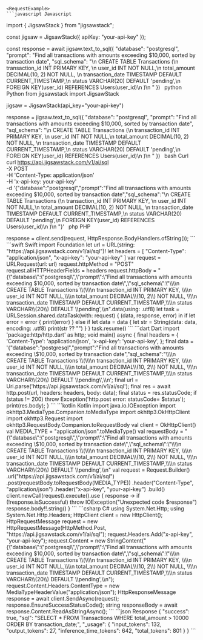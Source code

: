 
    <RequestExample>
    ```javascript Javascript
import { JigsawStack } from "jigsawstack";

const jigsaw = JigsawStack({ apiKey: "your-api-key" });

const response = await jigsaw.text_to_sql({
      "database": "postgresql",
      "prompt": "Find all transactions with amounts exceeding $10,000, sorted by transaction date",
      "sql_schema": "\n            CREATE TABLE Transactions (\n              transaction_id INT PRIMARY KEY, \n              user_id INT NOT NULL,\n              total_amount DECIMAL(10, 2) NOT NULL, \n              transaction_date TIMESTAMP DEFAULT CURRENT_TIMESTAMP,\n              status VARCHAR(20) DEFAULT 'pending',\n              FOREIGN KEY(user_id) REFERENCES Users(user_id)\n            )\n          "
})
    ```
    ```python Python
from jigsawstack import JigsawStack

jigsaw = JigsawStack(api_key="your-api-key")

response = jigsaw.text_to_sql({
      "database": "postgresql",
      "prompt": "Find all transactions with amounts exceeding $10,000, sorted by transaction date",
      "sql_schema": "\n            CREATE TABLE Transactions (\n              transaction_id INT PRIMARY KEY, \n              user_id INT NOT NULL,\n              total_amount DECIMAL(10, 2) NOT NULL, \n              transaction_date TIMESTAMP DEFAULT CURRENT_TIMESTAMP,\n              status VARCHAR(20) DEFAULT 'pending',\n              FOREIGN KEY(user_id) REFERENCES Users(user_id)\n            )\n          "
})
    ```
    ```bash Curl
curl https://api.jigsawstack.com/v1/ai/sql \
 -X POST \
 -H 'Content-Type: application/json' \
 -H 'x-api-key: your-api-key' \
 -d '{"database":"postgresql","prompt":"Find all transactions with amounts exceeding $10,000, sorted by transaction date","sql_schema":"\\n            CREATE TABLE Transactions \(\\n              transaction_id INT PRIMARY KEY, \\n              user_id INT NOT NULL,\\n              total_amount DECIMAL\(10, 2\) NOT NULL, \\n              transaction_date TIMESTAMP DEFAULT CURRENT_TIMESTAMP,\\n              status VARCHAR\(20\) DEFAULT \'pending\',\\n              FOREIGN KEY\(user_id\) REFERENCES Users\(user_id\)\\n            \)\\n          "}'
    ```
    ```php PHP
<?php
$ch = curl_init();
curl_setopt($ch, CURLOPT_URL, 'https://api.jigsawstack.com/v1/ai/sql');
curl_setopt($ch, CURLOPT_RETURNTRANSFER, true);
curl_setopt($ch, CURLOPT_CUSTOMREQUEST, 'POST');
curl_setopt($ch, CURLOPT_HTTPHEADER, [
    'Content-Type: application/json',
    'x-api-key: your-api-key',
]);
curl_setopt($ch, CURLOPT_POSTFIELDS, '{"database":"postgresql","prompt":"Find all transactions with amounts exceeding $10,000, sorted by transaction date","sql_schema":"\\\\n            CREATE TABLE Transactions \\(\\\\n              transaction_id INT PRIMARY KEY, \\\\n              user_id INT NOT NULL,\\\\n              total_amount DECIMAL\\(10, 2\\) NOT NULL, \\\\n              transaction_date TIMESTAMP DEFAULT CURRENT_TIMESTAMP,\\\\n              status VARCHAR\\(20\\) DEFAULT \\pending\',\\n');

$response = curl_exec($ch);

curl_close($ch);

    ```
    ```ruby Ruby
require 'net/http'

uri = URI('https://api.jigsawstack.com/v1/ai/sql')
req = Net::HTTP::Post.new(uri)
req.content_type = 'application/json'
req['x-api-key'] = 'your-api-key'

req.body = '{"database":"postgresql","prompt":"Find all transactions with amounts exceeding $10,000, sorted by transaction date","sql_schema":"\\\\n            CREATE TABLE Transactions \\(\\\\n              transaction_id INT PRIMARY KEY, \\\\n              user_id INT NOT NULL,\\\\n              total_amount DECIMAL\\(10, 2\\) NOT NULL, \\\\n              transaction_date TIMESTAMP DEFAULT CURRENT_TIMESTAMP,\\\\n              status VARCHAR\\(20\\) DEFAULT \\pending\',\\n'

req_options = {
  use_ssl: uri.scheme == 'https'
}
res = Net::HTTP.start(uri.hostname, uri.port, req_options) do |http|
  http.request(req)
end

    ```
    ```go Go
package main

import (
	"fmt"
	"io"
	"log"
	"net/http"
	"strings"
)

func main() {
	client := &http.Client{}
	var data = strings.NewReader(`{"database":"postgresql","prompt":"Find all transactions with amounts exceeding $10,000, sorted by transaction date","sql_schema":"\\n            CREATE TABLE Transactions \(\\n              transaction_id INT PRIMARY KEY, \\n              user_id INT NOT NULL,\\n              total_amount DECIMAL\(10, 2\) NOT NULL, \\n              transaction_date TIMESTAMP DEFAULT CURRENT_TIMESTAMP,\\n              status VARCHAR\(20\) DEFAULT \pending',\n`)
	req, err := http.NewRequest("POST", "https://api.jigsawstack.com/v1/ai/sql", data)
	if err != nil {
		log.Fatal(err)
	}
	req.Header.Set("Content-Type", "application/json")
	req.Header.Set("x-api-key", "your-api-key")
	resp, err := client.Do(req)
	if err != nil {
		log.Fatal(err)
	}
	defer resp.Body.Close()
	bodyText, err := io.ReadAll(resp.Body)
	if err != nil {
		log.Fatal(err)
	}
	fmt.Printf("%s\n", bodyText)
}

    ```
    ```java Java
import java.io.IOException;
import java.net.URI;
import java.net.http.HttpClient;
import java.net.http.HttpRequest;
import java.net.http.HttpRequest.BodyPublishers;
import java.net.http.HttpResponse;

HttpClient client = HttpClient.newHttpClient();

HttpRequest request = HttpRequest.newBuilder()
    .uri(URI.create("https://api.jigsawstack.com/v1/ai/sql"))
    .POST(BodyPublishers.ofString("{\"database\":\"postgresql\",\"prompt\":\"Find all transactions with amounts exceeding $10,000, sorted by transaction date\",\"sql_schema\":\"\\\\n            CREATE TABLE Transactions \\(\\\\n              transaction_id INT PRIMARY KEY, \\\\n              user_id INT NOT NULL,\\\\n              total_amount DECIMAL\\(10, 2\\) NOT NULL, \\\\n              transaction_date TIMESTAMP DEFAULT CURRENT_TIMESTAMP,\\\\n              status VARCHAR\\(20\\) DEFAULT \\pending',\\n"))
    .setHeader("Content-Type", "application/json")
    .setHeader("x-api-key", "your-api-key")
    .build();

HttpResponse<String> response = client.send(request, HttpResponse.BodyHandlers.ofString());

    ```
    ```swift Swift
import Foundation

let url = URL(string: "https://api.jigsawstack.com/v1/ai/sql")!
let headers = [
    "Content-Type": "application/json",
    "x-api-key": "your-api-key"
]

var request = URLRequest(url: url)
request.httpMethod = "POST"
request.allHTTPHeaderFields = headers
request.httpBody = "{\"database\":\"postgresql\",\"prompt\":\"Find all transactions with amounts exceeding $10,000, sorted by transaction date\",\"sql_schema\":\"\\\\n            CREATE TABLE Transactions \\(\\\\n              transaction_id INT PRIMARY KEY, \\\\n              user_id INT NOT NULL,\\\\n              total_amount DECIMAL\\(10, 2\\) NOT NULL, \\\\n              transaction_date TIMESTAMP DEFAULT CURRENT_TIMESTAMP,\\\\n              status VARCHAR\\(20\\) DEFAULT \\pending',\\n".data(using: .utf8)

let task = URLSession.shared.dataTask(with: request) { (data, response, error) in
    if let error = error {
        print(error)
    } else if let data = data {
        let str = String(data: data, encoding: .utf8)
        print(str ?? "")
    }
}

task.resume()

    ```
    ```dart Dart
import 'package:http/http.dart' as http;

void main() async {
  final headers = {
    'Content-Type': 'application/json',
    'x-api-key': 'your-api-key',
  };

  final data = '{"database":"postgresql","prompt":"Find all transactions with amounts exceeding \$10,000, sorted by transaction date","sql_schema":"\\\\n            CREATE TABLE Transactions \\(\\\\n              transaction_id INT PRIMARY KEY, \\\\n              user_id INT NOT NULL,\\\\n              total_amount DECIMAL\\(10, 2\\) NOT NULL, \\\\n              transaction_date TIMESTAMP DEFAULT CURRENT_TIMESTAMP,\\\\n              status VARCHAR\\(20\\) DEFAULT \\pending\',\\n';

  final url = Uri.parse('https://api.jigsawstack.com/v1/ai/sql');

  final res = await http.post(url, headers: headers, body: data);
  final status = res.statusCode;
  if (status != 200) throw Exception('http.post error: statusCode= $status');

  print(res.body);
}

    ```
    ```kotlin Kotlin
import java.io.IOException
import okhttp3.MediaType.Companion.toMediaType
import okhttp3.OkHttpClient
import okhttp3.Request
import okhttp3.RequestBody.Companion.toRequestBody

val client = OkHttpClient()

val MEDIA_TYPE = "application/json".toMediaType()

val requestBody = "{\"database\":\"postgresql\",\"prompt\":\"Find all transactions with amounts exceeding \$10,000, sorted by transaction date\",\"sql_schema\":\"\\\\n            CREATE TABLE Transactions \\(\\\\n              transaction_id INT PRIMARY KEY, \\\\n              user_id INT NOT NULL,\\\\n              total_amount DECIMAL\\(10, 2\\) NOT NULL, \\\\n              transaction_date TIMESTAMP DEFAULT CURRENT_TIMESTAMP,\\\\n              status VARCHAR\\(20\\) DEFAULT \\pending',\\n"

val request = Request.Builder()
  .url("https://api.jigsawstack.com/v1/ai/sql")
  .post(requestBody.toRequestBody(MEDIA_TYPE))
  .header("Content-Type", "application/json")
  .header("x-api-key", "your-api-key")
  .build()

client.newCall(request).execute().use { response ->
  if (!response.isSuccessful) throw IOException("Unexpected code $response")
  response.body!!.string()
}

    ```
    ```csharp C#
using System.Net.Http;
using System.Net.Http.Headers;

HttpClient client = new HttpClient();

HttpRequestMessage request = new HttpRequestMessage(HttpMethod.Post, "https://api.jigsawstack.com/v1/ai/sql");

request.Headers.Add("x-api-key", "your-api-key");

request.Content = new StringContent("{\"database\":\"postgresql\",\"prompt\":\"Find all transactions with amounts exceeding $10,000, sorted by transaction date\",\"sql_schema\":\"\\\\n            CREATE TABLE Transactions \\(\\\\n              transaction_id INT PRIMARY KEY, \\\\n              user_id INT NOT NULL,\\\\n              total_amount DECIMAL\\(10, 2\\) NOT NULL, \\\\n              transaction_date TIMESTAMP DEFAULT CURRENT_TIMESTAMP,\\\\n              status VARCHAR\\(20\\) DEFAULT \\pending',\\n");
request.Content.Headers.ContentType = new MediaTypeHeaderValue("application/json");

HttpResponseMessage response = await client.SendAsync(request);
response.EnsureSuccessStatusCode();
string responseBody = await response.Content.ReadAsStringAsync();

    ```
    </RequestExample>
    <ResponseExample>
    ```json Response
{
      "success": true,
      "sql": "SELECT * FROM Transactions WHERE total_amount > 10000 ORDER BY transaction_date;",
      "_usage": {
            "input_tokens": 132,
            "output_tokens": 27,
            "inference_time_tokens": 642,
            "total_tokens": 801
      }
}
    ```
    </ResponseExample>
    
    